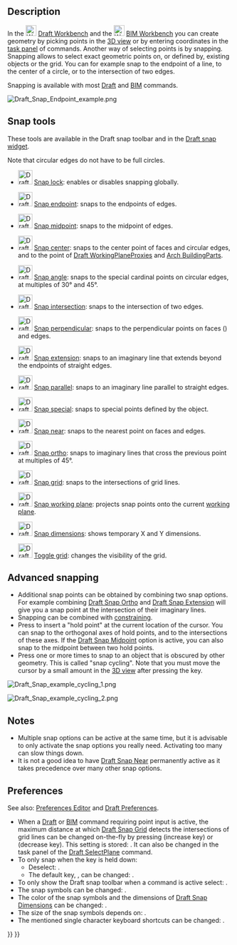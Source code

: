 <languages/>
<translate>

<!--T:15-->
{{Docnav
|[[Draft_snap_widget|Snap widget]]
|[[Draft_Constrain|Constrain]]
|[[Draft_Workbench|Draft]]
|IconL=
|IconR=
|IconC=Workbench_Draft.svg
}}

</translate>
{{TOCright}}
<translate>

== Description == <!--T:6-->

<!--T:1-->
In the [[Image:Workbench_Draft.svg|24px]] [[Draft_Workbench|Draft Workbench]] and the [[Image:Workbench_BIM.svg|24px]] [[BIM_Workbench|BIM Workbench]] you can create geometry by picking points in the [[3D_view|3D view]] or by entering coordinates in the [[Task_panel|task panel]] of commands. Another way of selecting points is by snapping. Snapping allows to select exact geometric points on, or defined by, existing objects or the grid. You can for example snap to the endpoint of a line, to the center of a circle, or to the intersection of two edges.

<!--T:9-->
Snapping is available with most [[Draft_Workbench|Draft]] and [[BIM_Workbench|BIM]] commands.

</translate>
[[Image:Draft_Snap_Endpoint_example.png]]
<translate>
<!--T:2-->
{{Caption|Snapping to the endpoint of an edge}}

== Snap tools == <!--T:22-->

<!--T:23-->
These tools are available in the Draft snap toolbar and in the [[Draft_snap_widget|Draft snap widget]].

<!--T:24-->
Note that circular edges do not have to be full circles.

<!--T:19-->
* [[Image:Draft_Snap_Lock.svg|32px]] [[Draft_Snap_Lock|Snap lock]]: enables or disables snapping globally.

<!--T:25-->
* [[Image:Draft_Snap_Endpoint.svg|32px]] [[Draft_Snap_Endpoint|Snap endpoint]]: snaps to the endpoints of edges.

<!--T:26-->
* [[Image:Draft_Snap_Midpoint.svg|32px]] [[Draft_Snap_Midpoint|Snap midpoint]]: snaps to the midpoint of edges.

<!--T:27-->
* [[Image:Draft_Snap_Center.svg|32px]] [[Draft_Snap_Center|Snap center]]: snaps to the center point of faces and circular edges, and to the {{PropertyData|Placement}} point of [[Draft_WorkingPlaneProxy|Draft WorkingPlaneProxies]] and [[Arch_BuildingPart|Arch BuildingParts]].

<!--T:28-->
* [[Image:Draft_Snap_Angle.svg|32px]] [[Draft_Snap_Angle|Snap angle]]: snaps to the special cardinal points on circular edges, at multiples of 30° and 45°.

<!--T:29-->
* [[Image:Draft_Snap_Intersection.svg|32px]] [[Draft_Snap_Intersection|Snap intersection]]: snaps to the intersection of two edges.

<!--T:30-->
* [[Image:Draft_Snap_Perpendicular.svg|32px]] [[Draft_Snap_Perpendicular|Snap perpendicular]]: snaps to the perpendicular points on faces ({{Version|0.21}}) and edges.

<!--T:31-->
* [[Image:Draft_Snap_Extension.svg|32px]] [[Draft_Snap_Extension|Snap extension]]: snaps to an imaginary line that extends beyond the endpoints of straight edges.

<!--T:32-->
* [[Image:Draft_Snap_Parallel.svg|32px]] [[Draft_Snap_Parallel|Snap parallel]]: snaps to an imaginary line parallel to straight edges.

<!--T:33-->
* [[Image:Draft_Snap_Special.svg|32px]] [[Draft_Snap_Special|Snap special]]: snaps to special points defined by the object.

<!--T:34-->
* [[Image:Draft_Snap_Near.svg|32px]] [[Draft_Snap_Near|Snap near]]: snaps to the nearest point on faces and edges.

<!--T:35-->
* [[Image:Draft_Snap_Ortho.svg|32px]] [[Draft_Snap_Ortho|Snap ortho]]: snaps to imaginary lines that cross the previous point at multiples of 45°.

<!--T:36-->
* [[Image:Draft_Snap_Grid.svg|32px]] [[Draft_Snap_Grid|Snap grid]]: snaps to the intersections of grid lines.

<!--T:37-->
* [[Image:Draft_Snap_WorkingPlane.svg|32px]] [[Draft_Snap_WorkingPlane|Snap working plane]]: projects snap points onto the current [[Draft_SelectPlane|working plane]].

<!--T:38-->
* [[Image:Draft_Snap_Dimensions.svg|32px]] [[Draft_Snap_Dimensions|Snap dimensions]]: shows temporary X and Y dimensions.

<!--T:39-->
* [[Image:Draft_ToggleGrid.svg|32px]] [[Draft_ToggleGrid|Toggle grid]]: changes the visibility of the grid.

== Advanced snapping == <!--T:11-->

<!--T:12-->
* Additional snap points can be obtained by combining two snap options. For example combining [[Draft_Snap_Ortho|Draft Snap Ortho]] and [[Draft_Snap_Extension|Draft Snap Extension]] will give you a snap point at the intersection of their imaginary lines.
* Snapping can be combined with [[Draft_Constrain|constraining]].
* Press {{KEY|Q}} to insert a "hold point" at the current location of the cursor. You can snap to the orthogonal axes of hold points, and to the intersections of these axes. If the [[Draft_Snap_Midpoint|Draft Snap Midpoint]] option is active, you can also snap to the midpoint between two hold points.
* Press {{KEY|`}} one or more times to snap to an object that is obscured by other geometry. This is called "snap cycling". Note that you must move the cursor by a small amount in the [[3D_view|3D view]] after pressing the key.

</translate>
[[Image:Draft_Snap_example_cycling_1.png]]
<translate>
<!--T:40-->
{{Caption|Snap cycling 1: The red rectangle was created first therefore it has snap priority. Without snap cycling you cannot snap to the green rectangle where it is overlapped by the red rectangle.}}

</translate>
[[Image:Draft_Snap_example_cycling_2.png]]
<translate>
<!--T:41-->
{{Caption|Snap cycling 2: After using the snap cycle key once the green rectangle receives snap priority. Snapping to the midpoint of the overlapped green edge is now possible.}}

== Notes == <!--T:21-->

<!--T:10-->
* Multiple snap options can be active at the same time, but it is advisable to only activate the snap options you really need. Activating too many can slow things down.
* It is not a good idea to have [[Draft_Snap_Near|Draft Snap Near]] permanently active as it takes precedence over many other snap options.

== Preferences == <!--T:18-->

<!--T:42-->
See also: [[Preferences_Editor|Preferences Editor]] and [[Draft_Preferences|Draft Preferences]].

<!--T:4-->
* When a [[Draft_Workbench|Draft]] or [[BIM_Workbench|BIM]] command requiring point input is active, the maximum distance at which [[Draft_Snap_Grid|Draft Snap Grid]] detects the intersections of grid lines can be changed on-the-fly by pressing {{KEY|P}} (increase key) or {{KEY|M}} (decrease key). This setting is stored: {{MenuCommand|Tools → Edit parameters... → BaseApp → Preferences → Mod → Draft → snapRange}}. It can also be changed in the task panel of the [[Draft_SelectPlane|Draft SelectPlane]] command.
* To only snap when the {{MenuCommand|Snap modifier}} key is held down:
** Deselect: {{MenuCommand|Edit → Preferences... → Draft → Grid and snapping → Always snap}}.
** The default {{MenuCommand|Snap modifier}} key, {{KEY|Ctrl}}, can be changed: {{MenuCommand|Edit → Preferences... → Draft → Grid and snapping → Snap modifier}}.
* To only show the Draft snap toolbar when a command is active select: {{MenuCommand|Edit → Preferences... → Draft → Interface → Only show the Draft snap toolbar during commands}}. {{Version|1.0}}
* The snap symbols can be changed: {{MenuCommand|Edit → Preferences... → Draft → Grid and snapping → Snap symbol style}}.
* The color of the snap symbols and the dimensions of [[Draft_Snap_Dimensions|Draft Snap Dimensions]] can be changed: {{MenuCommand|Edit → Preferences... → Draft → Grid and snapping → Snap symbol color}}.
* The size of the snap symbols depends on: {{MenuCommand|Edit → Preferences... → Display → 3D View → Marker size}}. {{Version|1.0}}
* The mentioned single character keyboard shortcuts can be changed: {{MenuCommand|Edit → Preferences... → Draft → Interface → In-command shortcuts}}.


<!--T:5-->
{{Docnav
|[[Draft_snap_widget|Snap widget]]
|[[Draft_Constrain|Constrain]]
|[[Draft_Workbench|Draft]]
|IconL=
|IconR=
|IconC=Workbench_Draft.svg
}}

</translate>
{{Draft Tools navi{{#translation:}}}}
{{Userdocnavi{{#translation:}}}}